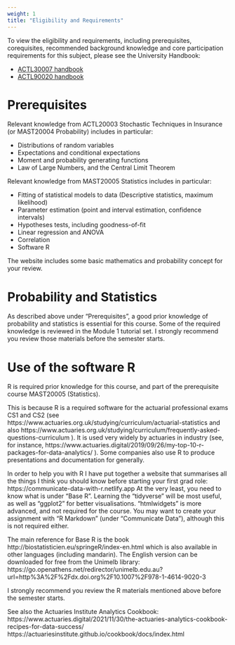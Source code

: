 ```yaml
---
weight: 1
title: "Eligibility and Requirements"
---
```


To view the eligibility and requirements, including prerequisites, corequisites, recommended background knowledge and core participation requirements for this subject, please see the University Handbook: 

- [ACTL30007 handbook](https://handbook.unimelb.edu.au/2023/subjects/actl30007/eligibility-and-requirements)
- [ACTL90020 handbook](https://handbook.unimelb.edu.au/2023/subjects/actl90020/eligibility-and-requirements)



# Prerequisites

Relevant knowledge from ACTL20003 Stochastic Techniques in Insurance (or MAST20004 Probability) includes in particular:

-	Distributions of random variables
-	Expectations and conditional expectations
-	Moment and probability generating functions
-	Law of Large Numbers, and the Central Limit Theorem

Relevant knowledge from MAST20005 Statistics includes in particular:

-	Fitting of statistical models to data (Descriptive statistics, maximum likelihood)
-	Parameter estimation (point and interval estimation, confidence intervals)
-	Hypotheses tests, including goodness-of-fit
-	Linear regression and ANOVA
-	Correlation
-	Software R

The website includes some basic mathematics and probability concept for your review.

# Probability and Statistics

As described above under "Prerequisites", a good prior knowledge of probability and statistics is essential for this course. Some of the required knowledge is reviewed in the Module 1 tutorial set. I strongly recommend you review those materials before the semester starts. 

# Use of the software R

R is required prior knowledge for this course, and part of the prerequisite course MAST20005 (Statistics).

This is because R is a required software for the actuarial professional exams CS1 and CS2 (see https://www.actuaries.org.uk/studying/curriculum/actuarial-statistics and also https://www.actuaries.org.uk/studying/curriculum/frequently-asked-questions-curriculum ). It is used very widely by actuaries in industry (see, for instance, https://www.actuaries.digital/2019/09/26/my-top-10-r-packages-for-data-analytics/ ). Some companies also use R to produce presentations and documentation for generally.

In order to help you with R I have put together a website that summarises all the things I think you should know before starting your first grad role:
https://communicate-data-with-r.netlify.app
At the very least, you need to know what is under "Base R". Learning the "tidyverse" will be most useful, as well as "ggplot2" for better visualisations. "htmlwidgets" is more advanced, and not required for the course. You may want to create your assignment with "R Markdown" (under "Communicate Data"), although this is not required either.

The main reference for Base R is the book http://biostatisticien.eu/springeR/index-en.html  which is also available in other languages (including mandarin). The English version can be downloaded for free from the Unimelb library: https://go.openathens.net/redirector/unimelb.edu.au?url=http%3A%2F%2Fdx.doi.org%2F10.1007%2F978-1-4614-9020-3 

I strongly recommend you review the R materials mentioned above before the semester starts.

See also the Actuaries Institute Analytics Cookbook:
https://www.actuaries.digital/2021/11/30/the-actuaries-analytics-cookbook-recipes-for-data-success/  
https://actuariesinstitute.github.io/cookbook/docs/index.html



